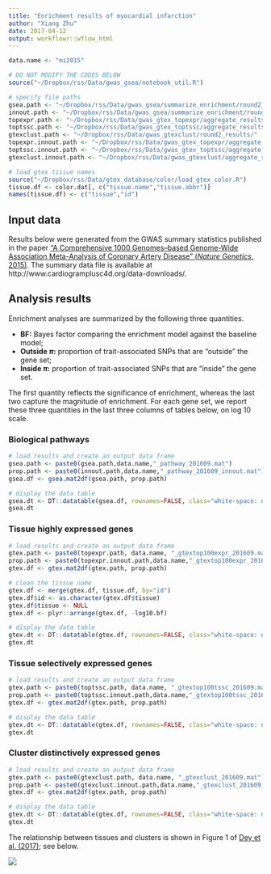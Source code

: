 ```yaml
---
title: "Enrichment results of myocardial infarction"
author: "Xiang Zhu"
date: 2017-04-12
output: workflowr::wflow_html
---
```


```r
data.name <- "mi2015"

# DO NOT MODIFY THE CODES BELOW
source("~/Dropbox/rss/Data/gwas_gsea/notebook_util.R")

# specify file paths
gsea.path <- "~/Dropbox/rss/Data/gwas_gsea/summarize_enrichment/round2_pathway/"
innout.path <- "~/Dropbox/rss/Data/gwas_gsea/summarize_enrichment/round2_pathway_innout/"
topexpr.path <- "~/Dropbox/rss/Data/gwas_gtex_topexpr/aggregate_results/"
toptssc.path <- "~/Dropbox/rss/Data/gwas_gtex_toptssc/aggregate_results/"
gtexclust.path <- "~/Dropbox/rss/Data/gwas_gtexclust/round2_results/"
topexpr.innout.path <- "~/Dropbox/rss/Data/gwas_gtex_topexpr/aggregate_results_innout/"
toptssc.innout.path <- "~/Dropbox/rss/Data/gwas_gtex_toptssc/aggregate_results_innout/"
gtexclust.innout.path <- "~/Dropbox/rss/Data/gwas_gtexclust/aggregate_results_innout/"

# load gtex tissue names
source("~/Dropbox/rss/Data/gtex_database/color/load_gtex_color.R")
tissue.df <- color.dat[, c("tissue.name","tissue.abbr")]
names(tissue.df) <- c("tissue","id")
```

## Input data

Results below were generated from the GWAS summary statistics published in the paper
["A Comprehensive 1000 Genomes–based Genome-Wide Association Meta-Analysis of Coronary Artery Disease" (*Nature Genetics*, 2015)](https://www.ncbi.nlm.nih.gov/pubmed/26343387).
The summary data file is available at http://www.cardiogramplusc4d.org/data-downloads/.

## Analysis results

Enrichment analyses are summarized by the following three quantities.

- **BF:** Bayes factor comparing the enrichment model against the baseline model;
- **Outside $\pi$:** proportion of trait-associated SNPs that are "outside" the gene set;
- **Inside $\pi$:** proportion of trait-associated SNPs that are "inside" the gene set.

The first quantity reflects the significance of enrichment,
whereas the last two capture the magnitude of enrichment.
For each gene set, we report these three quantities in the
last three columns of tables below, on log 10 scale.

### Biological pathways

```r
# load results and create an output data frame
gsea.path <- paste0(gsea.path,data.name,"_pathway_201609.mat")
prop.path <- paste0(innout.path,data.name,"_pathway_201609_innout.mat")
gsea.df <- gsea.mat2df(gsea.path, prop.path)

# display the data table
gsea.dt <- DT::datatable(gsea.df, rownames=FALSE, class="white-space: nowrap", escape=FALSE) %>% DT::formatRound(c("Log10 BF"), 3)
gsea.dt
```

### Tissue highly expressed genes

```r
# load results and create an output data frame
gtex.path <- paste0(topexpr.path, data.name, "_gtextop100expr_201609.mat")
prop.path <- paste0(topexpr.innout.path,data.name,"_gtextop100expr_201609_innout.mat")
gtex.df <- gtex.mat2df(gtex.path, prop.path)

# clean the tissue name
gtex.df <- merge(gtex.df, tissue.df, by="id")
gtex.df$id <- as.character(gtex.df$tissue)
gtex.df$tissue <- NULL
gtex.df <- plyr::arrange(gtex.df, -log10.bf)

# display the data table
gtex.dt <- DT::datatable(gtex.df, rownames=FALSE, class="white-space: nowrap", escape=FALSE, colnames=c("Tissue name"="id","Log10 BF"="log10.bf")) %>% DT::formatRound(c("Log10 BF"), 3)
gtex.dt
```

### Tissue selectively expressed genes

```r
# load results and create an output data frame
gtex.path <- paste0(toptssc.path, data.name, "_gtextop100tssc_201609.mat")
prop.path <- paste0(toptssc.innout.path,data.name,"_gtextop100tssc_201609_innout.mat")
gtex.df <- gtex.mat2df(gtex.path, prop.path)

# display the data table
gtex.dt <- DT::datatable(gtex.df, rownames=FALSE, class="white-space: nowrap", escape=FALSE, colnames=c("Tissue name"="id","Log10 BF"="log10.bf")) %>% DT::formatRound(c("Log10 BF"), 3)
gtex.dt
```

### Cluster distinctively expressed genes

```r
# load results and create an output data frame
gtex.path <- paste0(gtexclust.path, data.name, "_gtexclust_201609.mat")
prop.path <- paste0(gtexclust.innout.path,data.name,"_gtexclust_201609_innout.mat")
gtex.df <- gtex.mat2df(gtex.path, prop.path)

# display the data table
gtex.dt <- DT::datatable(gtex.df, rownames=FALSE, class="white-space: nowrap", escape=FALSE, colnames=c("Cluster ID"="id","Log10 BF"="log10.bf")) %>% DT::formatRound(c("Log10 BF"), 3)
gtex.dt
```

The relationship between tissues and clusters is shown in
Figure 1 of [Dey et al. (2017)](http://journals.plos.org/plosgenetics/article?id=10.1371/journal.pgen.1006599);
see below.

![](http://journals.plos.org/plosgenetics/article/figure/image?size=large&id=10.1371/journal.pgen.1006599.g001)

